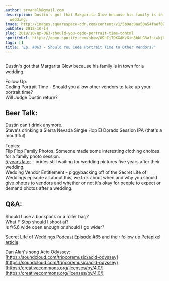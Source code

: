 ```yaml
---
author: srvanelk@gmail.com
description: Dustin's got that Margarita Glow because his family is in town for a
  wedding.
image: http://images.squarespace-cdn.com/content/v1/5b9ac0aa50a54faef024c950/1547782379317-ZF81WI6W4GYI39Y8Z3IY/image-asset.jpeg/img.jpg/weddingphotohangover/embed/episodes/Ep--063---Should-You-Cede-Portrait-Time-to-Other-Vendors-e2cud5
pubDate: 2018-10-14
slug: 2018/10/ep-063-should-you-cede-portrait-time-tohtml
spotifyUrl: https://open.spotify.com/show/09hCjT9XXAKzGin8bkLG3a?si=kjRZvQ1JTb6Ov3HVzSSlWA
tags: []
title: 'Ep. #063 - Should You Cede Portrait Time to Other Vendors?'
---
```


<figure>
  <img src="http://images.squarespace-cdn.com/content/v1/5b9ac0aa50a54faef024c950/1547782379317-ZF81WI6W4GYI39Y8Z3IY/image-asset.jpeg/img.jpg/weddingphotohangover/embed/episodes/Ep--063---Should-You-Cede-Portrait-Time-to-Other-Vendors-e2cud5" alt="" />
</figure>

Dustin's got that Margarita Glow because his family is in town for a wedding.

Follow Up:  
Ceding Portrait Time - Should you allow other vendors to take up your portrait time?  
Will Judge Dustin return?

## Beer Talk:  
Dustin can't drink anymore.  
Steve's drinking a Sierra Nevada Single Hop El Dorado Session IPA (that's a mouthful)

Topics:  
Flip Flop Family Photos. Someone made some interesting clothing choices for a family photo session.  
[5 years later](http://www.fox46charlotte.com/news/local-news/a-dozen-women-say-wedding-photographer-took-money-memories) - brides still waiting for wedding pictures five years after their wedding.  
Wedding Vendor Entitlement - piggybacking off of the Secret Life of Weddings episode all about this, we talk about when and why you should give photos to vendors and whether or not it's okay for people to expect or demand photos after a wedding.

## Q&A:  
Should I use a backpack or a roller bag?  
What F Stop should I shoot at?  
Is f/5.6 wide open enough or should I go wider?

Secret Life of Weddings [Podcast Episode #65](https://itunes.apple.com/us/podcast/ep-065-weddingvendorentitlement-cheating-fiance-caught/id1288307412?i=1000420873208&mt=2) and their follow up [Petapixel article](https://petapixel.com/2018/10/02/dear-wedding-vendors-photographers-dont-owe-you-images/).

Dan Alan's song Acid Odyssey:  
[https://soundcloud.com/tripcoremusic/acid-odyssey](https://soundcloud.com/tripcoremusic/acid-odyssey)  
[https://creativecommons.org/licenses/by/4.0/](https://creativecommons.org/licenses/by/4.0/)